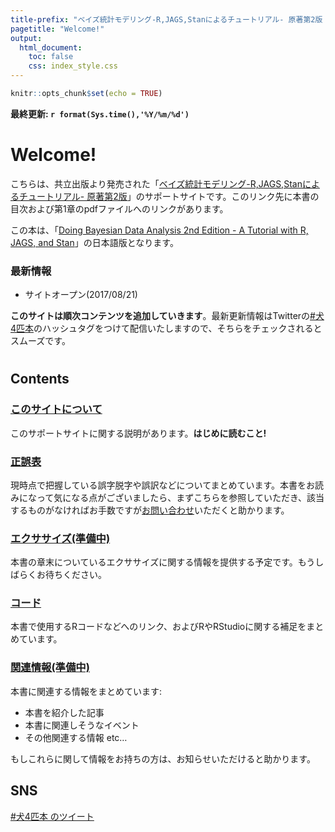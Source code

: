 ```yaml
---
title-prefix: "ベイズ統計モデリング-R,JAGS,Stanによるチュートリアル- 原著第2版 サポートサイト"
pagetitle: "Welcome!"
output:
  html_document:
    toc: false
    css: index_style.css
---
```


```r
knitr::opts_chunk$set(echo = TRUE)

```

**最終更新: `r format(Sys.time(),'%Y/%m/%d')` **

# Welcome!

こちらは、共立出版より発売された「[ベイズ統計モデリング-R,JAGS,Stanによるチュートリアル- 原著第2版](http://www.kyoritsu-pub.co.jp/bookdetail/9784320113169)」のサポートサイトです。このリンク先に本書の目次および第1章のpdfファイルへのリンクがあります。

この本は、「[Doing Bayesian Data Analysis 2nd Edition - A Tutorial with R, JAGS, and Stan](https://sites.google.com/site/doingbayesiandataanalysis/)」の日本語版となります。

### 最新情報

- サイトオープン(2017/08/21)

**このサイトは順次コンテンツを追加していきます**。最新更新情報はTwitterの[#犬4匹本](https://twitter.com/search?q=%23%E7%8A%AC4%E5%8C%B9%E6%9C%AC)のハッシュタグをつけて配信いたしますので、そちらをチェックされるとスムーズです。

# {.row .noline}

## Contents{.col-md-8}

### [このサイトについて](about.html)

このサポートサイトに関する説明があります。**はじめに読むこと!**

### [正誤表](errata.html)

現時点で把握している誤字脱字や誤訳などについてまとめています。本書をお読みになって気になる点がございましたら、まずこちらを参照していただき、該当するものがなければお手数ですが[お問い合わせ](about.html#contact)いただくと助かります。

### [エクササイズ(準備中)](exercise.html)

本書の章末についているエクササイズに関する情報を提供する予定です。もうしばらくお待ちください。

### [コード](code.html)

本書で使用するRコードなどへのリンク、およびRやRStudioに関する補足をまとめています。

### [関連情報(準備中)](relate.html)

本書に関連する情報をまとめています:

- 本書を紹介した記事
- 本書に関連しそうなイベント
- その他関連する情報 etc...

もしこれらに関して情報をお持ちの方は、お知らせいただけると助かります。

## SNS{.col-md-4}

<a class="twitter-timeline"  href="https://twitter.com/hashtag/%E7%8A%AC4%E5%8C%B9%E6%9C%AC" data-widget-id="899466282487095298" data-hight="600" data-width="300">#犬4匹本 のツイート</a>
<script>!function(d,s,id){var js,fjs=d.getElementsByTagName(s)[0],p=/^http:/.test(d.location)?'http':'https';if(!d.getElementById(id)){js=d.createElement(s);js.id=id;js.src=p+"://platform.twitter.com/widgets.js";fjs.parentNode.insertBefore(js,fjs);}}(document,"script","twitter-wjs");</script>
